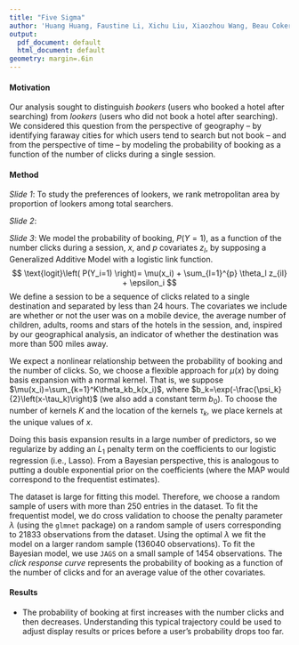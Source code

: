 ```yaml
---
title: "Five Sigma"
author: 'Huang Huang, Faustine Li, Xichu Liu, Xiaozhou Wang, Beau Coker'
output:
  pdf_document: default
  html_document: default
geometry: margin=.6in
---
```

\pagenumbering{gobble}

#### Motivation

Our analysis sought to distinguish _bookers_ (users who booked a hotel after searching) from _lookers_ (users who did not book a hotel after searching). We considered this question from the perspective of geography -- by identifying faraway cities for which users tend to search but not book -- and from the perspective of time -- by modeling the probability of booking as a function of the number of clicks during a single session.

#### Method
 
_Slide 1_: To study the preferences of lookers, we rank metropolitan area by proportion of lookers among total searchers. 

_Slide 2_:

_Slide 3_: We model the probability of booking, $P(Y=1)$, as a function of the number clicks during a session, $x$, and $p$ covariates $z_{l}$, by supposing a Generalized Additive Model with a logistic link function.
$$
\text{logit}\left( P(Y_i=1) \right)= \mu(x_i) + \sum_{l=1}^{p} \theta_l z_{il} + \epsilon_i
$$
We define a session to be a sequence of clicks related to a single destination and separated by less than 24 hours. The covariates we include are whether or not the user was on a mobile device, the average number of children, adults, rooms and stars of the hotels in the session, and, inspired by our geographical analysis, an indicator of whether the destination was more than 500 miles away.

We expect a nonlinear relationship between the probability of booking and the number of clicks. So, we choose a flexible approach for $\mu(x)$ by doing basis expansion with a normal kernel. That is, we suppose $\mu(x_i)=\sum_{k=1}^K\theta_kb_k(x_i)$, where $b_k=\exp(-\frac{\psi_k}{2}\left(x-\tau_k)\right)$ (we also add a constant term $b_0$). To choose the number of kernels $K$ and the location of the kernels $\tau_k$, we place kernels at the unique values of $x$. 

Doing this basis expansion results in a large number of predictors, so we regularize by adding an $L_1$ penalty term on the coefficients to our logistic regression (i.e., Lasso). From a Bayesian perspective, this is analogous to putting a double exponential prior on the coefficients (where the MAP would correspond to the frequentist estimates). 

The dataset is large for fitting this model. Therefore, we choose a random sample of users with more than 250 entries in the dataset. To fit the frequentist model, we do cross validation to choose the penalty parameter $\lambda$ (using the `glmnet` package) on a random sample of users corresponding to 21833 observations from the dataset. Using the optimal $\lambda$ we fit the model on a larger random sample (136040 observations). To fit the Bayesian model, we use `JAGS` on a small sample of 1454 observations. The _click response curve_ represents the probability of booking as a function of the number of clicks and for an average value of the other covariates.



#### Results

  - The probability of booking at first increases with the number clicks and then decreases. Understanding this typical trajectory could be used to adjust display results or prices before a user's probability drops too far.

  

